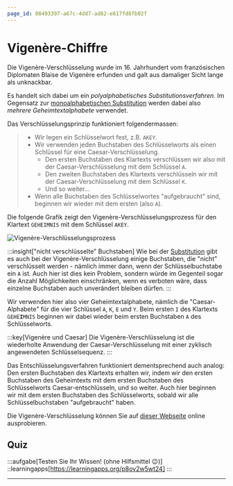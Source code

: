 ```yaml
---
page_id: 08493397-a67c-4dd7-ad82-e617fd8fb02f
---
```



# Vigenère-Chiffre
Die Vigenère-Verschlüsselung wurde im 16. Jahrhundert vom französischen Diplomaten Blaise de Vigenère erfunden und galt aus damaliger Sicht lange als unknackbar.

Es handelt sich dabei um ein _polyalphabetisches Substitutionsverfahren_. Im Gegensatz zur [monoalphabetischen Substitution](Substitution) werden dabei also _mehrere Geheimtextalphabete_ verwendet.

Das Verschlüsselungsprinzip funktioniert folgendermassen:
> - Wir legen ein Schlüsselwort fest, z.B. `AKEY`.
> - Wir verwenden jeden Buchstaben des Schlüsselworts als einen Schlüssel für eine Caesar-Verschlüsselung.
>   - Den ersten Buchstaben des Klartexts verschlüssen wir also mit der Caesar-Verschlüsselung mit dem Schlüssel `A`.
>   - Den zweiten Buchstaben des Klartexts verschlüsseln wir mit der Caesar-Verschlüsselung mit dem Schlüssel `K`.
>   - Und so weiter...
> - Wenn alle Buchstaben des Schlüsselwortes "aufgebraucht" sind, beginnen wir wieder mit dem ersten (also `A`).

Die folgende Grafik zeigt den Vigenère-Verschlüsselungsprozess für den Klartext `GEHEIMNIS` mit dem Schlüssel `AKEY`.

![Vigenère-Verschlüsselungsprozess](img/vigenere.png)

:::insight["nicht verschlüsselte" Buchstaben]
Wie bei der [Substitution](Substitution) gibt es auch bei der Vigenère-Verschlüsselung einige Buchstaben, die "nicht" verschlüsselt werden - nämlich immer dann, wenn der Schlüsselbuchstabe ein `A` ist. Auch hier ist dies kein Problem, sondern würde im Gegenteil sogar die Anzahl Möglichkeiten einschränken, wenn es verboten wäre, dass einzelne Buchstaben auch unverändert bleiben dürfen.
:::

Wir verwenden hier also vier Geheimtextalphabete, nämlich die "Caesar-Alphabete" für die vier Schlüssel `A`, `K`, `E` und `Y`. Beim ersten `I` des Klartexts `GEHE`**`I`**`MNIS` beginnen wir dabei wieder beim ersten Buchstaben `A` des Schlüsselworts.

:::key[Vigenère und Caesar]
Die Vigenère-Verschlüsselung ist die wiederholte Anwendung der Caesar-Verschlüsselung mit einer zyklisch angewendeten Schlüsselsequenz.
:::

Das Entschlüsselungsverfahren funktioniert dementsprechend auch analog: Den ersten Buchstaben des Klartexts erhalten wir, indem wir den ersten Buchstaben des Geheimtexts mit dem ersten Buchstaben des Schlüsselworts Caesar-entschlüsseln, und so weiter. Auch hier beginnen wir mit dem ersten Buchstaben des Schlüsselworts, sobald wir alle Schlüsselbuchstaben "aufgebraucht" haben.

Die Vigenère-Verschlüsselung können Sie auf [dieser Webseite](https://gc.de/gc/vigenere/) online ausprobieren.

## Quiz
:::aufgabe[Testen Sie Ihr Wissen! (ohne Hilfsmittel 😉)]
<TaskState id="5e5e496f-6c7f-4071-a1fb-dba1dc7b874b" />
::learningapps[https://learningapps.org/p8ov2w5wt24]
:::

---
